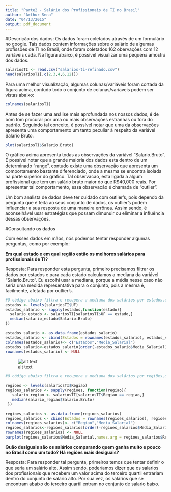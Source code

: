 ```yaml
---
title: "Parte2 - Salário dos Profissionais de TI no Brasil"
author: "Arthur Sena"
date: "04/13/2015"
output: pdf_document
---
```


#Descrição dos dados: 
Os dados foram coletados através de um formulário no google. Tais dados contem informações sobre o salário de algumas profissões de TI no Brasil, onde foram coletados 162 obervações com 12 variáveis cada. Na figura abaixo, é possivel visualizar uma pequena amostra dos dados.

```r
salariosTI <- read.csv("salarios-ti-refinado.csv")
head(salariosTI[,c(2,3,4,6,12)])
```
Para uma melhor visualização, algumas colunas/variáveis foram cortada da figura acima, contudo todo o conjunto de colunas/variaveis podem ser vistas abaixo:

```r
colnames(salariosTI)
```

Antes de se fazer uma análise mais aprofundada nos nossos dados, é de bom tom procurar por uma ou mais observações estranhas ou fora do padrão. Seguindo tal conceito, é possível notar que uma da observações apresenta uma comportamento um tanto peculiar à respeito da variável Salario Bruto. 

```r
plot(salariosTI$Salario.Bruto)
```

O gráfico acima apresenta todas as observações da variável "Salario.Bruto". É possível notar que a grande maioria dos dados esta dentro de um determinado "range", contudo existe uma observação que apresenta um comportamento bastante diferenciado, onde a mesma se encontra isolada na parte superior do gráfico. Tal observacao, esta ligada a algum profissional que tem um salário bruto maior do que R$40,000 reais. Por apresentar tal comportamento, essa observacão é chamada de "outlier".

Um bom analista de dados deve ter cuidado com outlier's, pois dependo da pergunta que é feita ao seus conjunto de dados, os outlier's podem influenciar a sua resposta de uma maneira errônea. Assim sendo, é aconselhável usar estratégias que possam dimunuir ou eliminar a influência dessas observações.


#Consultando os dados

Com esses dados em mãos, nós podemos tentar responder algumas perguntas, como por exemplo:

__Em qual estado e em qual região estão os melhores salários para profissionais de TI?__  
  
Resposta: Para responder esta pergunta, primeiro precisamos filtrar os dados por estados e para cada estado calculamos a mediana da variável "Salario.Bruto". Eu escolhi usar a mediana, porque a média nesse caso não seria uma medida representativa para o conjunto, pois a mesma é, facilmente, afetada por outlier's.

```r
#O código abaixo filtra e recupera a mediana dos salários por estados,onde por fim será gerado um gráfico de barras.
estados <- levels(salariosTI$UF)
estados_salario <- sapply(estados,function(estado){
  salario_estado <- salariosTI[salariosTI$UF == estado,]
  median(salario_estado$Salario.Bruto)
}) 

estados_salario <- as.data.frame(estados_salario)
estados_salario <- cbind(Estados = rownames(estados_salario), estados_salario)
colnames(estados_salario)<- c("Estados","Media_Salarial")
estados_salario<-estados_salario[order(-estados_salario$Media_Salarial),]
rownames(estados_salario) <- NULL
```

![alt text](Salario_Estado.png)

```r
#O código abaixo filtra e recupera a mediana dos salários por regiões,onde por fim será gerado um gráfico de barras.

regioes <- levels(salariosTI$Regiao)
regioes_salarios <- sapply(regioes, function(regiao){
   salario_regiao <- salariosTI[salariosTI$Regiao == regiao,]
   median(salario_regiao$Salario.Bruto)
 })

regioes_salarios <- as.data.frame(regioes_salarios)
regioes_salarios <- cbind(Estados = rownames(regioes_salarios), regioes_salarios)
colnames(regioes_salarios)<- c("Regiao","Media_Salarial")
regioes_salarios<-regioes_salarios[order(-regioes_salarios$Media_Salarial),]
rownames(regioes_salarios) <- NULL
barplot(regioes_salarios$Media_Salarial,names.arg = regioes_salarios$Regiao)
```


__Quão desiguais são os salários comparando quem ganha muito e pouco no Brasil como um todo? Há regiões mais desiguais?__

Resposta: Para responder tal pergunta, primeiros temos que tentar definir o que seria um salário alto. Assim sendo, poderíamos dizer que os salarios dos profissionais que recebem um valor acima do terceiro quartil entrariam dentro do conjunto de salario alto. Por sua vez, os salários que se encontram abaixo do terceiro quartil entram no conjunto de salario baixo.

